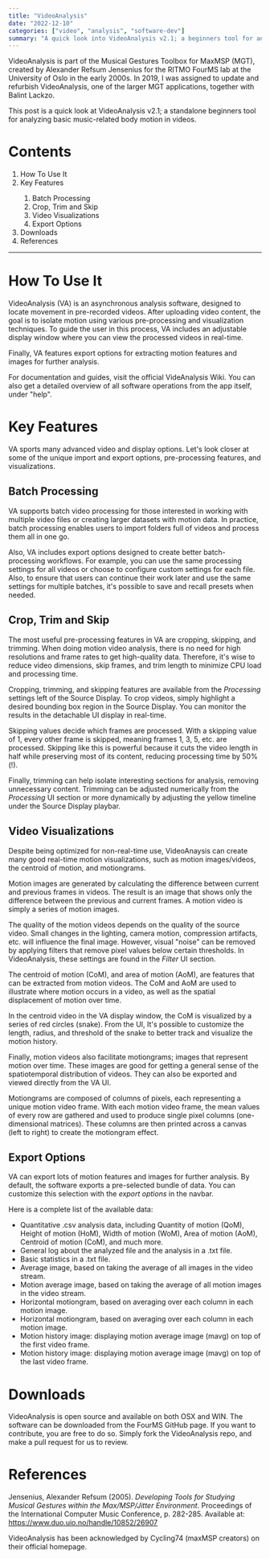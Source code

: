 ```yaml
---
title: "VideoAnalysis"
date: "2022-12-10"
categories: ["video", "analysis", "software-dev"]
summary: "A quick look into VideoAnalysis v2.1; a beginners tool for analyzing music-related body motion, developed in collaboration with FourMS Lab at the RITMO research centre, University of Oslo."
---
```


<MyImage src="/img/va-overview.png" alt="videoanalysis overview" />

VideoAnalysis is part of the <MyLink href="https://www.uio.no/ritmo/english/research/labs/fourms/downloads/software/musicalgesturestoolbox/mgt-max/">Musical Gestures Toolbox for MaxMSP</MyLink> (MGT), created by Alexander Refsum Jensenius for the <MyLink href="https://www.uio.no/ritmo/english/research/labs/fourms/">RITMO FourMS lab</MyLink> at the University of Oslo in the early 2000s. In 2019, I was assigned to update and refurbish VideoAnalysis, one of the larger MGT applications, together with <MyLink href="https://balintlaczko.com">Balint Lackzo</MyLink>.

This post is a quick look at VideoAnalysis v2.1; a standalone beginners tool for analyzing basic music-related body motion in videos.

# Contents

<ol>
  <li>
    <MyLink href="#how-to-use-it">How To Use It</MyLink>
  </li>
  <li>
    <MyLink href="#key-features">Key Features</MyLink>
  </li>
  <ol>
    <li>
      <MyLink href="#batch-processing">Batch Processing</MyLink>
    </li>
    <li>
      <MyLink href="#crop-trim-and-skip">Crop, Trim and Skip</MyLink>
    </li>
    <li>
      <MyLink href="#video-visualizations">Video Visualizations</MyLink>
    </li>
    <li>
      <MyLink href="#export-options">Export Options</MyLink>
    </li>
  </ol>
  <li>
    <MyLink href="#downloads">Downloads</MyLink>
  </li>
  <li>
    <MyLink href="">References</MyLink>
  </li>
</ol>

<hr />

<h1 id="#how-to-use-it">How To Use It</h1>

VideoAnalysis (VA) is an asynchronous analysis software, designed to locate movement in pre-recorded videos. After uploading video content, the goal is to isolate motion using various pre-processing and visualization techniques. To guide the user in this process, VA includes an adjustable display window where you can view the processed videos in real-time.

Finally, VA features export options for extracting motion features and images for further analysis.

<MyImage
  src="/img/va-overview2.jpg"
  alt="videoanalysis interface motiongram"
  caption=""
/>

For documentation and guides, visit <MyLink href="https://github.com/fourMs/VideoAnalysis/wiki">the official VideAnalysis Wiki</MyLink>. You can also get a detailed overview of all software operations from the app itself, under "help".

<h1 id="key-features">Key Features</h1>

VA sports many advanced video and display options. Let's look closer at some of the unique import and export options, pre-processing features, and visualizations.

<h2 id="batch-processing">Batch Processing</h2>

VA supports batch video processing for those interested in working with multiple video files or creating larger datasets with motion data. In practice, batch processing enables users to import folders full of videos and process them all in one go.

<MyImage
  src="/img/va-batch.gif"
  alt="videoanalysis batch processing"
  caption="Drag'n drop video folders into VideoAnalysis for batch processing."
/>

Also, VA includes export options designed to create better batch-processing workflows. For example, you can use the same processing settings for all videos or choose to configure custom settings for each file. Also, to ensure that users can continue their work later and use the same settings for multiple batches, it's possible to save and recall presets when needed.

<h2 id="crop-trim-and-skip">Crop, Trim and Skip</h2>

The most useful pre-processing features in VA are cropping, skipping, and trimming. When doing motion video analysis, there is no need for high resolutions and frame rates to get high-quality data. Therefore, it's wise to reduce video dimensions, skip frames, and trim length to minimize CPU load and processing time.

<MyImage
  src="/img/va-cropping.PNG"
  alt="videoanalysis cropping."
  caption="We can reduce video dimensions and processing time by cropping the source video."
/>

Cropping, trimming, and skipping features are available from the _Processing_ settings left of the Source Display. To crop videos, simply highlight a desired bounding box region in the Source Display. You can monitor the results in the detachable UI display in real-time.

Skipping values decide which frames are processed. With a skipping value of 1, every other frame is skipped, meaning frames 1, 3, 5, etc. are processed. Skipping like this is powerful because it cuts the video length in half while preserving most of its content, reducing processing time by 50%(!).

<MyImage src="/img/va-trimming.PNG" alt="videoanalysis trimming" />

Finally, trimming can help isolate interesting sections for analysis, removing unnecessary content. Trimming can be adjusted numerically from the _Processing_ UI section or more dynamically by adjusting the yellow timeline under the Source Display playbar.

<h2 id="video-visualizations">Video Visualizations</h2>

Despite being optimized for non-real-time use, VideoAnaysis can create many good real-time motion visualizations, such as motion images/videos, the centroid of motion, and motiongrams.

<MyImage
  src="/img/va-display.PNG"
  alt="videoanalysis detachable display."
  caption="The detachable UI display with Box, Centroid, and Motion videos."
/>

Motion images are generated by calculating the difference between current and previous frames in videos. The result is an image that shows only the difference between the previous and current frames. A motion video is simply a series of motion images.

<MyImage
  src="/img/va-filtering.PNG"
  alt="videoanalysis filtering."
  caption="Using filters in VideoAnalysis can help to isolate movement in the motion videos."
/>

The quality of the motion videos depends on the quality of the source video. Small changes in the lighting, camera motion, compression artifacts, etc. will influence the final image. However, visual "noise" can be removed by applying filters that remove pixel values below certain thresholds. In VideoAnalysis, these settings are found in the _Filter_ UI section.

The centroid of motion (CoM), and area of motion (AoM), are features that can be extracted from motion videos. The CoM and AoM are used to illustrate where motion occurs in a video, as well as the spatial displacement of motion over time.

<MyImage src="/img/va-com.JPG" alt="videoanalysis CoM and AoM." caption="" />

In the centroid video in the VA display window, the CoM is visualized by a series of red circles (snake). From the UI, It's possible to customize the length, radius, and threshold of the snake to better track and visualize the motion history.

Finally, motion videos also facilitate motiongrams; images that represent motion over time. These images are good for getting a general sense of the spatiotemporal distribution of videos. They can also be exported and viewed directly from the VA UI.

<MyImage
  src="/img/va-mg.JPG"
  alt="videoanalysis motiongram."
  caption="A motiongram image exported by VideoAnalyis, showing motion (Y) over time (X)."
/>

Motiongrams are composed of columns of pixels, each representing a unique motion video frame. With each motion video frame, the mean values of every row are gathered and used to produce single pixel columns (one-dimensional matrices). These columns are then printed across a canvas (left to right) to create the motiongram effect.

<MyImage
  src="/img/va-mg-theory.JPG"
  alt="videoanalysis motiongram theory."
  caption="Reducing motion video frames into one-dimensional matrices and printing them across a canvas will create motiongrams."
/>

<h2 id="export-options">Export Options</h2>

VA can export lots of motion features and images for further analysis. By default, the software exports a pre-selected bundle of data. You can customize this selection with the _export options_ in the navbar.

<MyImage
  src="/img/va-exportoptions.png"
  alt="videoanalysis export options"
  caption=""
/>

Here is a complete list of the available data:

- Quantitative .csv analysis data, including Quantity of motion (QoM), Height of motion (HoM), Width of motion (WoM), Area of motion (AoM), Centroid of motion (CoM), and much more.
- General log about the analyzed file and the analysis in a .txt file.
- Basic statistics in a .txt file.
- Average image, based on taking the average of all images in the video stream.
- Motion average image, based on taking the average of all motion images in the video stream.
- Horizontal motiongram, based on averaging over each column in each motion image.
- Horizontal motiongram, based on averaging over each column in each motion image.
- Motion history image: displaying motion average image (mavg) on top of the first video frame.
- Motion history image: displaying motion average image (mavg) on top of the last video frame.

<h1 id="downloads">Downloads</h1>

VideoAnalysis is open source and available on both OSX and WIN. The software can be downloaded from the <MyLink href="https://github.com/fourMs/VideoAnalysis/releases">FourMS GitHub page</MyLink>. If you want to contribute, you are free to do so. Simply fork the <MyLink href="https://github.com/fourMs/VideoAnalysis">VideoAnalysis repo</MyLink>, and make a pull request for us to review.

# References

Jensenius, Alexander Refsum (2005). _Developing Tools for Studying Musical Gestures within the Max/MSP/Jitter Environment_. Proceedings of the International Computer Music Conference, p. 282-285. Available at: https://www.duo.uio.no/handle/10852/26907

VideoAnalysis has been acknowledged by Cycling74 (maxMSP creators) <MyLink href="https://cycling74.com/projects/video-analysis">on their official homepage</MyLink>.
